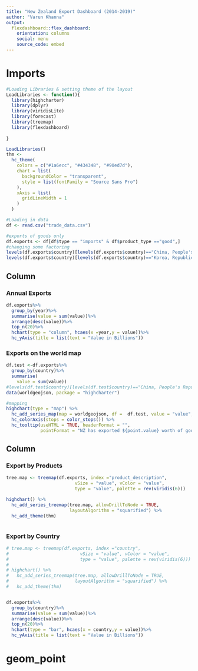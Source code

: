 ```yaml
---
title: "New Zealand Export Dashboard (2014-2019)"
author: "Varun Khanna"
output: 
  flexdashboard::flex_dashboard:
    orientation: columns
    social: menu
    source_code: embed
---
```


Imports
======================================================================= 

```r
#Loading Libraries & setting theme of the layout
LoadLibraries <- function(){
  library(highcharter)
  library(dplyr)
  library(viridisLite)
  library(forecast)
  library(treemap)
  library(flexdashboard)
    
}

LoadLibraries()
thm <- 
  hc_theme(
    colors = c("#1a6ecc", "#434348", "#90ed7d"),
    chart = list(
      backgroundColor = "transparent",
      style = list(fontFamily = "Source Sans Pro")
    ),
    xAxis = list(
      gridLineWidth = 1
    )
  )

#Loading in data
df <- read.csv("trade_data.csv")

#exports of goods only
df.exports <- df[df$type == "imports" & df$product_type =="good",]
#changing some factoring
levels(df.exports$country)[levels(df.exports$country)=="China, People's Republic of"] <- "China"
levels(df.exports$country)[levels(df.exports$country)=="Korea, Republic of"] <- "Korea"
```

Column {data-width=500}
-----------------------------------------------------------------------

### Annual Exports

```r


df.exports%>%
  group_by(year)%>%
  summarise(value = sum(value))%>%
  arrange(desc(value))%>%
  top_n(20)%>%
  hchart(type = "column", hcaes(x =year,y = value))%>%
  hc_yAxis(title = list(text = "Value in Billions"))


```




### Exports on the world map
```r
df.test <-df.exports%>%
  group_by(country)%>%
  summarise(
    value = sum(value))
#levels(df.test$country)[levels(df.test$country)=="China, People's Republic of"] <- "China"
data(worldgeojson, package = "highcharter")

#mapping
highchart(type = "map") %>% 
  hc_add_series_map(map = worldgeojson, df =  df.test, value = "value", joinBy = c("name","country")) %>% 
  hc_colorAxis(stops = color_stops()) %>% 
  hc_tooltip(useHTML = TRUE, headerFormat = "",
             pointFormat = "NZ has exported ${point.value} worth of goods to {point.name} ")

```




Column {.tabset data-width=500}
-----------------------------------------------------------------------

### Export by Products


```r



tree.map <- treemap(df.exports, index ="product_description",
                          vSize = "value", vColor = "value",
                          type = "value", palette = rev(viridis(6)))

highchart() %>% 
  hc_add_series_treemap(tree.map, allowDrillToNode = TRUE,
                        layoutAlgorithm = "squarified") %>% 
  hc_add_theme(thm)



```

### Export by Country

```r

# tree.map <- treemap(df.exports, index ="country",
#                           vSize = "value", vColor = "value",
#                           type = "value", palette = rev(viridis(6)))
# 
# highchart() %>% 
#   hc_add_series_treemap(tree.map, allowDrillToNode = TRUE,
#                         layoutAlgorithm = "squarified") %>% 
#   hc_add_theme(thm)


df.exports%>%
  group_by(country)%>%
  summarise(value = sum(value))%>%
  arrange(desc(value))%>%
  top_n(20)%>%
  hchart(type = "bar", hcaes(x = country,y = value))%>%
  hc_yAxis(title = list(text = "Value in Billions"))


```
geom_point
=======================================================================
